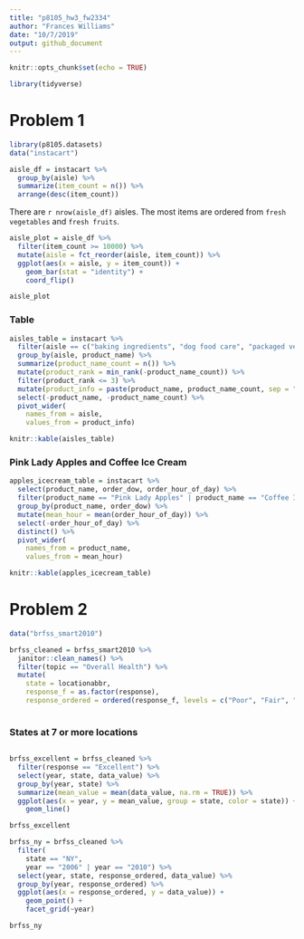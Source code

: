 ```yaml
---
title: "p8105_hw3_fw2334"
author: "Frances Williams"
date: "10/7/2019"
output: github_document
---
```


```r
knitr::opts_chunk$set(echo = TRUE)

library(tidyverse)
```

# Problem 1
```r
library(p8105.datasets)
data("instacart") 
```

```r
aisle_df = instacart %>% 
  group_by(aisle) %>% 
  summarize(item_count = n()) %>% 
  arrange(desc(item_count))
```

There are `r nrow(aisle_df)` aisles. The most items are ordered from `fresh vegetables` and `fresh fruits`.

```r
aisle_plot = aisle_df %>%
  filter(item_count >= 10000) %>% 
  mutate(aisle = fct_reorder(aisle, item_count)) %>% 
  ggplot(aes(x = aisle, y = item_count)) +
    geom_bar(stat = "identity") +
    coord_flip()

aisle_plot
```

### Table
```r
aisles_table = instacart %>%
  filter(aisle == c("baking ingredients", "dog food care", "packaged vegetables fruits")) %>% 
  group_by(aisle, product_name) %>% 
  summarize(product_name_count = n()) %>% 
  mutate(product_rank = min_rank(-product_name_count)) %>% 
  filter(product_rank <= 3) %>% 
  mutate(product_info = paste(product_name, product_name_count, sep = ", n = ")) %>% 
  select(-product_name, -product_name_count) %>% 
  pivot_wider(
    names_from = aisle,
    values_from = product_info)

knitr::kable(aisles_table)
```

### Pink Lady Apples and Coffee Ice Cream
```r
apples_icecream_table = instacart %>% 
  select(product_name, order_dow, order_hour_of_day) %>% 
  filter(product_name == "Pink Lady Apples" | product_name == "Coffee Ice Cream") %>% 
  group_by(product_name, order_dow) %>% 
  mutate(mean_hour = mean(order_hour_of_day)) %>% 
  select(-order_hour_of_day) %>% 
  distinct() %>% 
  pivot_wider(
    names_from = product_name,
    values_from = mean_hour)

knitr::kable(apples_icecream_table)
```

# Problem 2
```r
data("brfss_smart2010")

brfss_cleaned = brfss_smart2010 %>% 
  janitor::clean_names() %>%
  filter(topic == "Overall Health") %>% 
  mutate(
    state = locationabbr,
    response_f = as.factor(response),
    response_ordered = ordered(response_f, levels = c("Poor", "Fair", "Good", "Very good", "Excellent")))
  
```

### States at 7 or more locations
```r

```


```r
brfss_excellent = brfss_cleaned %>% 
  filter(response == "Excellent") %>% 
  select(year, state, data_value) %>% 
  group_by(year, state) %>% 
  summarize(mean_value = mean(data_value, na.rm = TRUE)) %>%
  ggplot(aes(x = year, y = mean_value, group = state, color = state)) +
    geom_line()

brfss_excellent
```

```r
brfss_ny = brfss_cleaned %>% 
  filter(
    state == "NY",
    year == "2006" | year == "2010") %>% 
  select(year, state, response_ordered, data_value) %>% 
  group_by(year, response_ordered) %>% 
  ggplot(aes(x = response_ordered, y = data_value)) +
    geom_point() +
    facet_grid(~year)

brfss_ny
```


